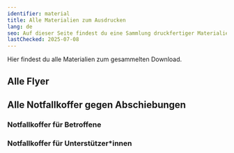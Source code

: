 ```yaml
---
identifier: material
title: Alle Materialien zum Ausdrucken
lang: de
seo: Auf dieser Seite findest du eine Sammlung druckfertiger Materialien. Du kannst alle Flyer gebündelt herunterladen, ausdrucken und weiterverteilen
lastChecked: 2025-07-08
---
```


Hier findest du alle Materialien zum gesammelten Download.

## Alle Flyer

<PdfLink collection="flyers" identifier="all" lang="all"></PdfLink>
<PdfLink collection="flyers" identifier="all" lang="ar"></PdfLink>
<PdfLink collection="flyers" identifier="all" lang="de"></PdfLink>
<PdfLink collection="flyers" identifier="all" lang="en"></PdfLink>
<PdfLink collection="flyers" identifier="all" lang="es"></PdfLink>
<PdfLink collection="flyers" identifier="all" lang="fr"></PdfLink>

## Alle Notfallkoffer gegen Abschiebungen
### Notfallkoffer für Betroffene

<PdfLink collection="kits" identifier="affected" lang="ar"></PdfLink>
<PdfLink collection="kits" identifier="affected" lang="de"></PdfLink>
<PdfLink collection="kits" identifier="affected" lang="en"></PdfLink>
<PdfLink collection="kits" identifier="affected" lang="es"></PdfLink>
<PdfLink collection="kits" identifier="affected" lang="fr"></PdfLink>

### Notfallkoffer für Unterstützer*innen

<PdfLink collection="kits" identifier="support" lang="ar"></PdfLink>
<PdfLink collection="kits" identifier="support" lang="de"></PdfLink>
<PdfLink collection="kits" identifier="support" lang="en"></PdfLink>
<PdfLink collection="kits" identifier="support" lang="es"></PdfLink>
<PdfLink collection="kits" identifier="support" lang="fr"></PdfLink>

